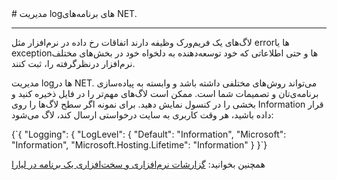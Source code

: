 

<Layout>
<Head>
<title>مستندات مدیریت لاگ‌های برنامه‌های NET. - لیارا</title>
<meta property="og:title" content="مستندات خدمات رایانش ابری لیارا" />
<meta property="og:description" content="مستندات مربوط به نحوه مدیریت لاگ‌ها در پلتفرم دات‌نت در لیارا"  />
<meta property="og:image" content="https://files.liara.ir/liara/logos/liara-poster.jpg" />
</Head>
# مدیریت logهای برنامه‌های NET.
<hr className="mb-2" />
لاگ‌های یک فریم‌ورک وظیفه دارند اتفاقات رخ داده در نرم‌افزار مثل errorها یا exceptionها و حتی اطلاعاتی که خود توسعه‌دهنده به دلخواه خود در بخش‌های مختلف نرم‌افزار درنظرگرفته را، ثبت کنند.

مدیریت logها در NET. می‌تواند روش‌های مختلفی داشته باشد و وابسته به پیاده‌سازی برنامه‌ی‌تان و تصمیمات شما است. ممکن است لاگ‌های مهم‌تر را در فایل ذخیره کنید و بخشی را در کنسول نمایش دهید.
برای نمونه اگر سطح لاگ‌ها را روی Information قرار داده‌ باشید، هر وقت کاربری به سایت درخواستی ارسال کند، لاگ می‌شود:


<div className="h-2" />
<div dir="ltr">
<Highlight  className="dotnet">
{`{ 
    "Logging": {
        "LogLevel": {
            "Default": "Information",
            "Microsoft": "Information",
            "Microsoft.Hosting.Lifetime": "Information"
        }
}`}
</Highlight>
</ div>
<div className="h-2" />

<Alert variant="success">
<p>
همچنین بخوانید: <a href="/paas/details/observations/about" className="text-[#2196f3] ">گزارشات نرم‌افزاری و سخت‌افزاری یک برنامه در لیارا</a>
</p>
</Alert>




</Layout>